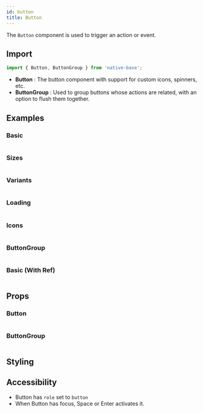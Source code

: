 ```yaml
---
id: button
title: Button
---
```



The `Button` component is used to trigger an action or event.

## Import

```jsx
import { Button, ButtonGroup } from 'native-base';
```

- **Button** : The button component with support for custom icons, spinners, etc.
- **ButtonGroup** : Used to group buttons whose actions are related, with an option to flush them together.

## Examples

### Basic

```ComponentSnackPlayer path=primitives,Button,basic.tsx

```

### Sizes

```ComponentSnackPlayer path=primitives,Button,sizes.tsx

```

### Variants

```ComponentSnackPlayer path=primitives,Button,variants.tsx

```

### Loading

```ComponentSnackPlayer path=primitives,Button,loading.tsx

```

### Icons

```ComponentSnackPlayer path=primitives,Button,icons.tsx

```

### ButtonGroup

```ComponentSnackPlayer path=primitives,Button,ButtonGroup.tsx

```

### Basic (With Ref)

```ComponentSnackPlayer path=primitives,Button,WithRef.tsx

```

## Props

### Button

```ComponentPropTable path=primitives,Button,Button.tsx

```

### ButtonGroup

```ComponentPropTable path=primitives,Button,ButtonGroup.tsx

```

## Styling

<ComponentTheme name="button" />

## Accessibility

- Button has `role` set to `button`
- When Button has focus, Space or Enter activates it.
